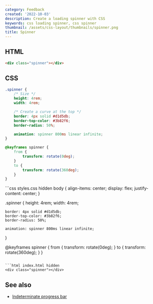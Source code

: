```yaml
---
category: Feedback
created: '2022-10-03'
description: Create a loading spinner with CSS
keywords: css loading spinner, css spinner
thumbnail: /assets/css-layout/thumbnails/spinner.png
title: Spinner
---
```


## HTML

```html index.html
<div class="spinner"></div>
```

## CSS

```css styles.css
.spinner {
    /* Size */
    height: 4rem;
    width: 4rem;

    /* Create a curve at the top */
    border: 4px solid #d1d5db;
    border-top-color: #3b82f6;
    border-radius: 50%;

    animation: spinner 800ms linear infinite;
}

@keyframes spinner {
    from {
        transform: rotate(0deg);
    }
    to {
        transform: rotate(360deg);
    }
}
```

<Playground>
```css styles.css hidden
body {
    align-items: center;
    display: flex;
    justify-content: center;
}

.spinner {
    height: 4rem;
    width: 4rem;

    border: 4px solid #d1d5db;
    border-top-color: #3b82f6;
    border-radius: 50%;

    animation: spinner 800ms linear infinite;
}

@keyframes spinner {
    from {
        transform: rotate(0deg);
    }
    to {
        transform: rotate(360deg);
    }
}
```

```html index.html hidden
<div class="spinner"></div>
```
</Playground>

## See also

-   [Indeterminate progress bar](https://phuoc.ng/collection/css-layout/indeterminate-progress-bar/)
